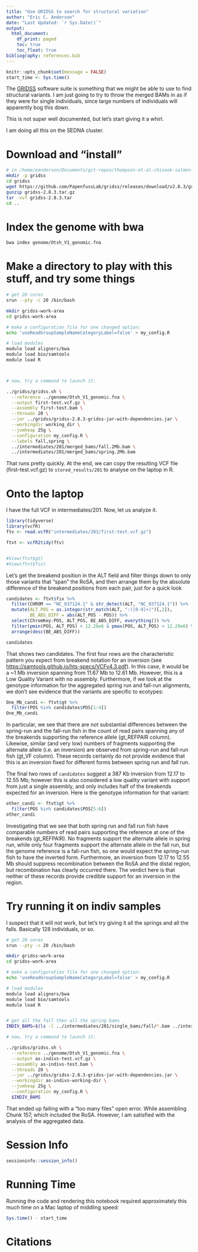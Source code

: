 ```yaml
---
title: "Use GRIDSS to search for structural variation"
author: "Eric C. Anderson"
date: "Last Updated: `r Sys.Date()`"
output: 
  html_document:
    df_print: paged
    toc: true
    toc_float: true
bibliography: references.bib
---
```


```r
knitr::opts_chunk$set(message = FALSE)
start_time <- Sys.time()
```

The [GRIDSS](https://github.com/PapenfussLab/gridss) software suite is something that we might be
able to use to find structural variants.  I am just going to try to throw the merged BAMs in as if they
were for single individuals, since large numbers of individuals will apparently bog this down.  

This is not super well documented, but let's start giving it a whirl.

I am doing all this on the SEDNA cluster.

# Download and "install"

```sh
# in /home/eanderson/Documents/git-repos/thompson-et-al-chinook-salmon-2020
mkdir -p gridss
cd gridss
wget https://github.com/PapenfussLab/gridss/releases/download/v2.8.3/gridss-2.8.3.tar.gz
gunzip gridss-2.8.3.tar.gz
tar -xvf gridss-2.8.3.tar
cd ..
```

# Index the genome with bwa

```sh
bwa index genome/Otsh_V1_genomic.fna
```
# Make a directory to play with this stuff, and try some things

```sh
# get 20 cores
srun --pty -c 20 /bin/bash

mkdir gridss-work-area
cd gridss-work-area

# make a configuration file for one changed option:
echo 'useReadGroupSampleNameCategoryLabel=false' > my_config.R

# load modules
module load aligners/bwa
module load bio/samtools
module load R



# now, try a command to launch it:

../gridss/gridss.sh \
  --reference ../genome/Otsh_V1_genomic.fna \
  --output first-test.vcf.gz \
  --assembly first-test.bam \
  --threads 20 \
  --jar ../gridss/gridss-2.8.3-gridss-jar-with-dependencies.jar \
  --workingdir working_dir \
  --jvmheap 25g \
  --configuration my_config.R \
  --labels fall,spring \
  ../intermediates/201/merged_bams/fall.2Mb.bam \
  ../intermediates/201/merged_bams/spring.2Mb.bam

```

That runs pretty quickly.  At the end, we can copy the resulting
VCF file (first-test.vcf.gz) to `stored_results/201` to analyse on
the laptop in R.

# Onto the laptop

I have the full VCF in intermediates/201.  Now, let us analyze it.
```r
library(tidyverse)
library(vcfR)
ftv <- read.vcfR("intermediates/201/first-test.vcf.gz")

ftvt <- vcfR2tidy(ftv)


#View(ftvt$gt)
#View(ftvt$fix)


```

Let's get the breakend position in the ALT field and filter things down to
only those variants that "span" the RoSA, and then arrange them by the absolute difference
of the breakend positions from each pair, just for a quick look
```r
candidates <- ftvt$fix %>%
  filter(CHROM == "NC_037124.1" & str_detect(ALT, "NC_037124.1")) %>%
  mutate(ALT_POS = as.integer(str_match(ALT, ":([0-9]+)")[,2]),
         BE_ABS_DIFF = abs(ALT_POS - POS)) %>%
  select(ChromKey:POS, ALT_POS, BE_ABS_DIFF, everything()) %>%
  filter(pmin(POS, ALT_POS) < 12.26e6 & pmax(POS, ALT_POS) > 12.29e6) %>%
  arrange(desc(BE_ABS_DIFF))

candidates
```


That shows two candidates.  The first four rows are the characteristic pattern you
expect from breakend notation for an inversion (see [https://samtools.github.io/hts-specs/VCFv4.3.pdf](https://samtools.github.io/hts-specs/VCFv4.3.pdf)).
In this case, it would be a ~1 Mb inversion
spanning from 11.67 Mb to 12.61 Mb.  However, this is a Low Quality Variant with no assembly.
Furthermore, if we look at the genotype information for the aggregated spring run and fall-run
alignments, we don't see evidence that the variants are specific to ecotypes:
```r
One_Mb_candi <- ftvt$gt %>%
  filter(POS %in% candidates$POS[1:4])
One_Mb_candi
```
In particular, we see that there are not substantial differences between the spring-run and the
fall-run fish in the count of read pairs spanning any of the breakends supporting the reference allele (gt_REFPAIR column).
Likewise, similar (and very low) numbers of fragments supporting the alternate allele (i.e. an inversion)
are observed from spring-run and fall-run fish (gt_VF column).  These records certainly do not provide
evidence that this is an inversion fixed for different forms between spring run and fall run.

The final two rows of `candidates` suggest a 387 Kb inversion from 12.17 to 12.55 Mb; however this is
also considered a low quality variant with support from just a single assembly, and only includes half of
the breakends expected for an inversion.  Here is the genotype information for that variant:
```r
other_candi <- ftvt$gt %>%
  filter(POS %in% candidates$POS[5:6])
other_candi
```
Investigating that we see that both spring run and fall run fish have comparable numbers of read pairs supporting
the reference at one of the breakends (gt_REFPAIR). No fragments support the alternate allele in spring run, while 
only four fragments support the alternate allele
in the fall run, but the genome reference is a fall-run fish, so one would expect the spring-run fish to have the 
inverted form.  Furthermore, an inversion from 12.17 to 12.55 Mb should suppress recombination between the
RoSA and the distal region, but recombination has clearly occurred there.  The verdict here is that neither
of these records provide credible support for an inversion in the region.



# Try running it on indiv samples

I suspect that it will not work, but let's try giving it all the springs
and all the falls.  Basically 128 individuals, or so.  

```sh
# get 20 cores
srun --pty -c 20 /bin/bash

mkdir gridss-work-area
cd gridss-work-area

# make a configuration file for one changed option:
echo 'useReadGroupSampleNameCategoryLabel=false' > my_config.R

# load modules
module load aligners/bwa
module load bio/samtools
module load R


# get all the fall then all the spring bams
INDIV_BAMS=$(ls -l ../intermediates/201/single_bams/fall/*.bam ../intermediates/201/single_bams/spring/*.bam | awk '{printf("%s ", $NF);}')

# now, try a command to launch it:

../gridss/gridss.sh \
  --reference ../genome/Otsh_V1_genomic.fna \
  --output as-indivs-test.vcf.gz \
  --assembly as-indivs-test.bam \
  --threads 20 \
  --jar ../gridss/gridss-2.8.3-gridss-jar-with-dependencies.jar \
  --workingdir as-indivs-working-dir \
  --jvmheap 25g \
  --configuration my_config.R \
  $INDIV_BAMS

```

That ended up failing with a "too many files" open error.  While assembling
Chunk 157, which included the RoSA.  However, I am satisfied with the
analysis of the aggregated data.


# Session Info

```r
sessioninfo::session_info()
```

# Running Time

Running the code and rendering this notebook required approximately this much time
on a Mac laptop of middling speed:
```r
Sys.time() - start_time
```


# Citations






